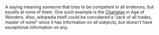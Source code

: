 A saying meaning someone that tries to be competent in all endevors, but excells at none of them. One such example is the [[Charlatan]] in Age of Wonders. Also, wikipedia itself could be concidered a "Jack of all trades, master of none" since it has information on all subjects, but doesn't have exceptional information on any.